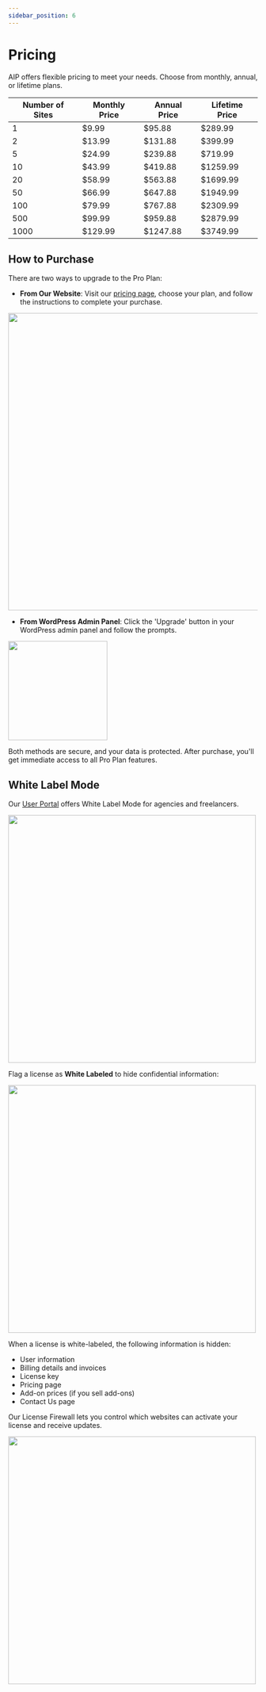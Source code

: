 ```yaml
---
sidebar_position: 6
---
```



# Pricing

AIP offers flexible pricing to meet your needs. Choose from monthly, annual, or lifetime plans.

| Number of Sites | Monthly Price | Annual Price | Lifetime Price |
| --------------- | ------------- | ------------ | -------------- |
| 1               | $9.99         | $95.88       | $289.99        |
| 2               | $13.99        | $131.88      | $399.99        |
| 5               | $24.99        | $239.88      | $719.99        |
| 10              | $43.99        | $419.88      | $1259.99       |
| 20              | $58.99        | $563.88      | $1699.99       |
| 50              | $66.99        | $647.88      | $1949.99       |
| 100             | $79.99        | $767.88      | $2309.99       |
| 500             | $99.99        | $959.88      | $2879.99       |
| 1000            | $129.99       | $1247.88     | $3749.99       |

## How to Purchase

There are two ways to upgrade to the Pro Plan:

- **From Our Website**: Visit our [pricing page](https://aipower.org/pricing/), choose your plan, and follow the instructions to complete your purchase.

<img src={UpgradeButtonSite} width="600"/>

- **From WordPress Admin Panel**: Click the 'Upgrade' button in your WordPress admin panel and follow the prompts.

<img src={UpgradeButton} width="200"/>

Both methods are secure, and your data is protected. After purchase, you'll get immediate access to all Pro Plan features.

## White Label Mode

Our [User Portal](/docs/getting-started/user-portal.md) offers White Label Mode for agencies and freelancers.

<img src={WhiteLabel} width="500"/>

Flag a license as **White Labeled** to hide confidential information:

<img src={WhiteLabel2} width="500"/>

When a license is white-labeled, the following information is hidden:

- User information
- Billing details and invoices
- License key
- Pricing page
- Add-on prices (if you sell add-ons)
- Contact Us page

Our License Firewall lets you control which websites can activate your license and receive updates.

<img src={License} width="500"/>
